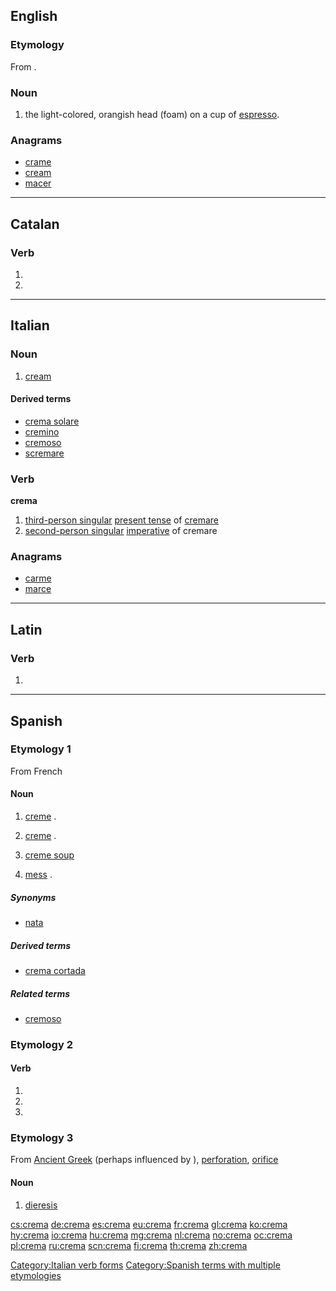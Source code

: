 {{also|Crema|cremă}}
==English==

===Etymology===
From {{etyl|it}}.

===Noun===
{{en-noun|?}}

# the light-colored, orangish head (foam) on a cup of [[espresso]].

===Anagrams===
* [[crame#English|crame]]
* [[cream#English|cream]]
* [[macer#English|macer]]

----

==Catalan==

===Verb===
{{head|ca|verb form}}

# {{ca-verb form of|p=3|n=sg|t=pres|m=ind|cremar}}
# {{ca-verb form of|p=2|n=sg|m=impr|cremar}}

----

==Italian==

===Noun===
{{it-noun|crem|f|a|e}}

# [[cream]]

====Derived terms====
* [[crema solare]]
* [[cremino]]
* [[cremoso]]
* [[scremare]]

===Verb===
'''crema'''

# [[third-person singular]]  [[present tense]] of [[cremare]]
# [[second-person singular]] [[imperative]] of cremare

===Anagrams===
* [[carme#Italian|carme]]
* [[marce#Italian|marce]]

[[Category:Italian verb forms]]

----

==Latin==

===Verb===
{{la-verb-form|cremā}}

# {{conjugation of|cremo|cremō|1|s|pres|act|imp|lang=la}}

----

==Spanish==

===Etymology 1===
From French {{term|crème|lang=fr}}

====Noun====
{{es-noun|f}}

# [[creme]] {{gloss|cosmetic product}}.
# {{context|lang=es|Latin America}} [[creme]] {{gloss|dairy product}}.
# [[creme soup]]
# {{context|lang=es|Latin America|colloquial}} [[mess]] {{gloss|disorder}}.

=====Synonyms=====
* {{sense|dairy product}} [[nata]] {{qualifier|Spain}}

=====Derived terms=====
* [[crema cortada]] {{f}}

=====Related terms=====
* [[cremoso]]

===Etymology 2===

====Verb====
{{es-verb-form|cremar}}

# {{es-verb form of|ending=ar|mood=imperative|sense=affirmative|pers=2|formal=no|number=singular|cremar}}
# {{es-verb form of|ending=ar|mood=indicative|tense=present|pers=2|formal=yes|number=singular|cremar}}
# {{es-verb form of|ending=ar|mood=indicative|tense=present|pers=3|number=singular|cremar}}

===Etymology 3===
From [[Ancient Greek]] {{term|τρῆμα|lang=grc}} (perhaps influenced by {{term|crema|lang=es}}), [[perforation]], [[orifice]]

====Noun====
{{es-noun|f}}

# {{rare|lang=es}} [[dieresis]]

[[Category:Spanish terms with multiple etymologies]]

[[cs:crema]]
[[de:crema]]
[[es:crema]]
[[eu:crema]]
[[fr:crema]]
[[gl:crema]]
[[ko:crema]]
[[hy:crema]]
[[io:crema]]
[[hu:crema]]
[[mg:crema]]
[[nl:crema]]
[[no:crema]]
[[oc:crema]]
[[pl:crema]]
[[ru:crema]]
[[scn:crema]]
[[fi:crema]]
[[th:crema]]
[[zh:crema]]